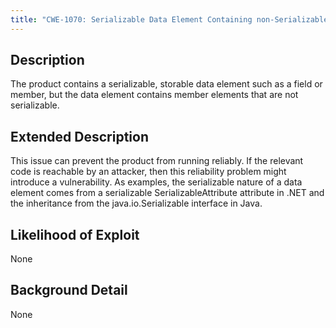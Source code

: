```yaml
---
title: "CWE-1070: Serializable Data Element Containing non-Serializable Item Elements"
---
```


## Description
The product contains a serializable, storable data element such as a field or member,
					but the data element contains member elements that are not
					serializable.

## Extended Description
This issue can prevent the product from running reliably.  If the relevant code is reachable by an attacker, then this reliability problem might introduce a vulnerability.
As examples, the serializable nature of a data element comes from a serializable SerializableAttribute attribute in .NET and the inheritance from the java.io.Serializable interface in Java.


## Likelihood of Exploit
None

## Background Detail
None
        